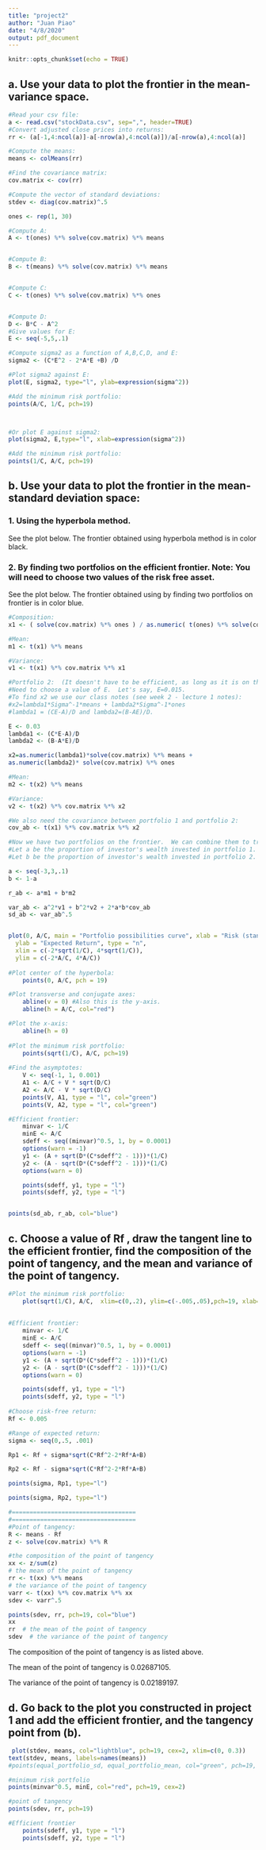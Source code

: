 ```yaml
---
title: "project2"
author: "Juan Piao"
date: "4/8/2020"
output: pdf_document
---
```


```r
knitr::opts_chunk$set(echo = TRUE)
```


## a. Use your data to plot the frontier in the mean-variance space.
```r
#Read your csv file:
a <- read.csv("stockData.csv", sep=",", header=TRUE)
#Convert adjusted close prices into returns:
rr <- (a[-1,4:ncol(a)]-a[-nrow(a),4:ncol(a)])/a[-nrow(a),4:ncol(a)]

#Compute the means:
means <- colMeans(rr)

#Find the covariance matrix:
cov.matrix <- cov(rr)

#Compute the vector of standard deviations:
stdev <- diag(cov.matrix)^.5

ones <- rep(1, 30)

#Compute A:
A <- t(ones) %*% solve(cov.matrix) %*% means


#Compute B:
B <- t(means) %*% solve(cov.matrix) %*% means


#Compute C:
C <- t(ones) %*% solve(cov.matrix) %*% ones


#Compute D:
D <- B*C - A^2
#Give values for E:
E <- seq(-5,5,.1)

#Compute sigma2 as a function of A,B,C,D, and E:
sigma2 <- (C*E^2 - 2*A*E +B) /D

#Plot sigma2 against E:
plot(E, sigma2, type="l", ylab=expression(sigma^2))

#Add the minimum risk portfolio:
points(A/C, 1/C, pch=19)



#Or plot E against sigma2:
plot(sigma2, E,type="l", xlab=expression(sigma^2))

#Add the minimum risk portfolio:
points(1/C, A/C, pch=19)


```

## b. Use your data to plot the frontier in the mean-standard deviation space:
### 1. Using the hyperbola method.

See the plot below. The frontier obtained using hyperbola method is in color black.

### 2. By finding two portfolios on the efficient frontier. Note: You will need to choose two values of the risk free asset.
See the plot below. The frontier obtained using by finding two portfolios on frontier is in color blue.

```r
#Composition:
x1 <- ( solve(cov.matrix) %*% ones ) / as.numeric( t(ones) %*% solve(cov.matrix) %*% ones )

#Mean:
m1 <- t(x1) %*% means

#Variance:
v1 <- t(x1) %*% cov.matrix %*% x1

#Portfolio 2:  (It doesn't have to be efficient, as long as it is on the frontier).
#Need to choose a value of E.  Let's say, E=0.015.
#To find x2 we use our class notes (see week 2 - lecture 1 notes):
#x2=lambda1*Sigma^-1*means + lambda2*Sigma^-1*ones
#lambda1 = (CE-A)/D and lambda2=(B-AE)/D.

E <- 0.03
lambda1 <- (C*E-A)/D
lambda2 <- (B-A*E)/D

x2=as.numeric(lambda1)*solve(cov.matrix) %*% means + 
as.numeric(lambda2)* solve(cov.matrix) %*% ones

#Mean:
m2 <- t(x2) %*% means

#Variance:
v2 <- t(x2) %*% cov.matrix %*% x2

#We also need the covariance between portfolio 1 and portfolio 2:
cov_ab <- t(x1) %*% cov.matrix %*% x2

#Now we have two portfolios on the frontier.  We can combine them to trace out the entire frontier:
#Let a be the proportion of investor's wealth invested in portfolio 1.
#Let b be the proportion of investor's wealth invested in portfolio 2.

a <- seq(-3,3,.1)
b <- 1-a

r_ab <- a*m1 + b*m2

var_ab <- a^2*v1 + b^2*v2 + 2*a*b*cov_ab
sd_ab <- var_ab^.5


plot(0, A/C, main = "Portfolio possibilities curve", xlab = "Risk (standard deviation)",
  ylab = "Expected Return", type = "n",
  xlim = c(-2*sqrt(1/C), 4*sqrt(1/C)), 
  ylim = c(-2*A/C, 4*A/C))
  
#Plot center of the hyperbola:
    points(0, A/C, pch = 19)

#Plot transverse and conjugate axes:
    abline(v = 0) #Also this is the y-axis.
    abline(h = A/C, col="red")

#Plot the x-axis:
    abline(h = 0)
    
#Plot the minimum risk portfolio:
    points(sqrt(1/C), A/C, pch=19)
    
#Find the asymptotes:
    V <- seq(-1, 1, 0.001)
    A1 <- A/C + V * sqrt(D/C)
    A2 <- A/C - V * sqrt(D/C)
    points(V, A1, type = "l", col="green")
    points(V, A2, type = "l", col="green")

#Efficient frontier:
    minvar <- 1/C
    minE <- A/C
    sdeff <- seq((minvar)^0.5, 1, by = 0.0001)
    options(warn = -1)
    y1 <- (A + sqrt(D*(C*sdeff^2 - 1)))*(1/C) 
    y2 <- (A - sqrt(D*(C*sdeff^2 - 1)))*(1/C) 
    options(warn = 0)

    points(sdeff, y1, type = "l")
    points(sdeff, y2, type = "l")


points(sd_ab, r_ab, col="blue")
```


## c. Choose a value of Rf , draw the tangent line to the efficient frontier, find the composition of the point of tangency, and the mean and variance of the point of tangency.

```r

#Plot the minimum risk portfolio:
    plot(sqrt(1/C), A/C,  xlim=c(0,.2), ylim=c(-.005,.05),pch=19, xlab="Portfolio standard deviation", ylab="Portfolio expected return" )
    
    
#Efficient frontier:
    minvar <- 1/C
    minE <- A/C
    sdeff <- seq((minvar)^0.5, 1, by = 0.0001)
    options(warn = -1)
    y1 <- (A + sqrt(D*(C*sdeff^2 - 1)))*(1/C) 
    y2 <- (A - sqrt(D*(C*sdeff^2 - 1)))*(1/C) 
    options(warn = 0)

    points(sdeff, y1, type = "l")
    points(sdeff, y2, type = "l")
    
#Choose risk-free return:
Rf <- 0.005

#Range of expected return:
sigma <- seq(0,.5, .001)

Rp1 <- Rf + sigma*sqrt(C*Rf^2-2*Rf*A+B) 

Rp2 <- Rf - sigma*sqrt(C*Rf^2-2*Rf*A+B) 

points(sigma, Rp1, type="l")

points(sigma, Rp2, type="l")

#===================================
#===================================
#Point of tangency:
R <- means - Rf
z <- solve(cov.matrix) %*% R

#the composition of the point of tangency
xx <- z/sum(z)
# the mean of the point of tangency
rr <- t(xx) %*% means
# the variance of the point of tangency
varr <- t(xx) %*% cov.matrix %*% xx
sdev <- varr^.5

points(sdev, rr, pch=19, col="blue")
xx
rr  # the mean of the point of tangency
sdev  # the variance of the point of tangency
```

The composition of the point of tangency is as listed above.

The mean of the point of tangency is 0.02687105.

The variance of the point of tangency is 0.02189197.

## d. Go back to the plot you constructed in project 1 and add the efficient frontier, and the tangency point from (b).

```r

 plot(stdev, means, col="lightblue", pch=19, cex=2, xlim=c(0, 0.3))
text(stdev, means, labels=names(means))
#points(equal_portfolio_sd, equal_portfolio_mean, col="green", pch=19, cex=2)

#minimum risk portfolio
points(minvar^0.5, minE, col="red", pch=19, cex=2)

#point of tangency
points(sdev, rr, pch=19)

#Efficient frontier
    points(sdeff, y1, type = "l")
    points(sdeff, y2, type = "l")
    
```